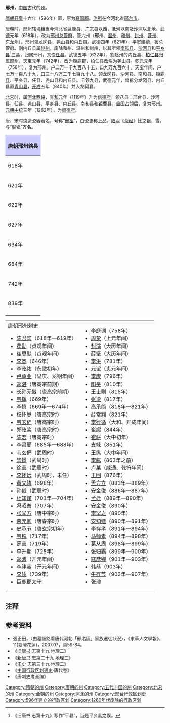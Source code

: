 '''邢州'''，[[中国|中国]]古代的[[州|州]]。

[[隋朝|隋朝]][[开皇|开皇]]十六年（596年）置，原为[[襄国郡|襄国郡]]。[[治所|治所]]在今河北省[[邢台市|邢台市]]。

[[唐朝|唐朝]]时，邢州辖境相当今河北省[[巨鹿县|巨鹿县]]、[[广宗县|广宗县]]以西，[[泜河|泜河]]以南及[[南澧河|沙河]]以北地。[[武德|武德]]元年（618年），改为[[邢州总管府|邢州总管府]]，管六州（邢州、[[温州_(武德)|温州]]、[[和州_(唐朝)|和州]]、[[封州_(唐朝)|封州]]、[[蓬州|蓬州]]、[[东龙州|东龙州]]）。邢州领龙冈县、[[尧山县|尧山县]]和[[内丘县|内丘县]]。武德四年（621年），平[[窦建德|窦建德]]，罢总管府。割内丘县属[[赵州_(北齐)|赵州]]，废除和州、温州和封州，以其所领[[南和县|南和县]]、[[沙河县|沙河县]]和[[平乡县|平乡县]]<ref>《旧唐书 志第十九》写作“平县”，当是平乡县之误。</ref>三县，归属邢州，又设[[任县|任县]]。武德五年（622年），割赵州的内丘县、[[柏仁县|柏仁县]]归属邢州。[[天宝_(唐朝)|天宝]]元年（742年），改为[[钜鹿郡|钜鹿郡]]，柏仁县改名为尧山县。[[乾元_(唐朝)|乾元]]元年（758年），复为邢州。户二万一千九百八十五，口九万九百六十。天宝年间，户七万一百八十九，口三十八万二千七百九十八。领龙冈县、沙河县、南和县、[[钜鹿县|钜鹿县]]、平乡县、任县、尧山县和内丘县。旧领九县，武德元年，曾拆分龙冈县、内丘县置[[青山县|青山县]]，[[開成|开成]]五年（840年）并入龙冈县。

[[北宋|北宋]]时，属[[河北西路|河北西路]]，[[宣和_(北宋)|宣和]]元年（1119年）升为[[信德府|信德府]]，领八县：邢台县、沙河县、任县、尧山县、平乡县、内丘县、南和县和钜鹿县。[[金朝|金国]]占领后，复为邢州。[[元朝|元朝]][[中統_(年號)|中统]]三年（1262年），为[[顺德府|顺德府]]。

唐、宋时烧造瓷器著名，号称“[[邢窑|邢窑]]”，白瓷更称上品。[[陆羽|陆羽]]《[[s:茶经|茶经]]》比之银、雪，与“[[越瓷|越瓷]]”齐名。

{| align=center class="wikitable" style="width:600px; text-align:center"
|-
!colspan="2" style="background:#ccccff"|'''唐朝邢州辖县'''
|-
|618年||[[龙冈县|龙冈县]]、[[内丘县|内丘县]]、[[青山县|青山县]]<ref>今[[河北省|河北省]][[邢台县|邢台县]][[皇寺镇|皇寺镇]]张安北村</ref>（[[南和县|南和县]]改属[[和州|和州]]，[[沙河县|沙河县]]改属[[温州|温州]]，[[柏仁县|柏仁县]]改属[[东龙州|东龙州]]，[[巨鹿县|巨鹿县]]改属[[起州|起州]]，[[平乡县|平乡县]]改属[[封州|封州]]）
|-
|621年||[[龙冈县|龙冈县]]、[[青山县|青山县]]（新设[[任县|任县]]<ref>今[[河北省|河北省]][[任县|任县]][[永福庄乡|永福庄乡]]岭南村</ref>，[[南和县|南和县]]、[[沙河县|沙河县]]、[[平乡县|平乡县]]来属，[[内丘县|内丘县]]改属[[赵州|赵州]]）
|-
|622年||[[龙冈县|龙冈县]]、[[青山县|青山县]]、[[任县|任县]]<ref>改治今[[河北省|河北省]][[任县|任县]]</ref>、[[南和县|南和县]]、[[沙河县|沙河县]]、[[平乡县|平乡县]]（[[内丘县|内丘县]]、[[柏仁县|柏仁县]]来属）
|-
|627年||[[龙冈县|龙冈县]]、[[青山县|青山县]]、[[任县|任县]]、[[南和县|南和县]]、[[沙河县|沙河县]]、[[平乡县|平乡县]]、[[内丘县|内丘县]]、[[柏仁县|柏仁县]]（[[巨鹿县|巨鹿县]]来属）
|-
|634年||[[龙冈县|龙冈县]]、[[青山县|青山县]]<ref>今[[河北省|河北省]][[邢台县|邢台县]][[皇寺镇|皇寺镇]]青山村</ref>、[[任县|任县]]、[[南和县|南和县]]、[[沙河县|沙河县]]、[[平乡县|平乡县]]、[[内丘县|内丘县]]、[[柏仁县|柏仁县]]、[[巨鹿县|巨鹿县]]
|-
|684年||[[龙冈县|龙冈县]]、[[青山县|青山县]]、[[任县|任县]]、[[南和县|南和县]]、[[沙河县|沙河县]]、[[平乡县|平乡县]]、[[内丘县|内丘县]]、[[柏仁县|柏仁县]]、[[巨鹿县|巨鹿县]]<ref>今[[河北省|河北省]][[巨鹿县|巨鹿县]][[巨鹿镇|巨鹿镇]]</ref>
|-
|742年||[[龙冈县|龙冈县]]、[[青山县|青山县]]、[[任县|任县]]、[[南和县|南和县]]、[[沙河县|沙河县]]、[[平乡县|平乡县]]、[[内丘县|内丘县]]、[[柏仁县|柏仁县]]（改名[[尧山县|尧山县]]）<ref>今[[河北省|河北省]][[隆尧县|隆尧县]][[隆尧镇|隆尧镇]]隆尧城村</ref>、[[巨鹿县|巨鹿县]]
|-
|839年||[[龙冈县|龙冈县]]、[[任县|任县]]、[[南和县|南和县]]、[[沙河县|沙河县]]、[[平乡县|平乡县]]、[[内丘县|内丘县]]、[[尧山县|尧山县]]、[[巨鹿县|巨鹿县]]（废除[[青山县|青山县]]）
|-
|}
{|
|valign=top|
;唐朝邢州刺史
*[[陈君宾|陈君宾]]（618年—619年）
*[[裴勣|裴勣]]（贞观年间）
*[[崔思默|崔思默]]（贞观年间）
*[[李宽|李宽]]（646年）
*[[李乾祐|李乾祐]]（永徽初年）
*[[卢承业|卢承业]]（显庆、龙朔年间）
*[[郑湛|郑湛]]（唐高宗前期）
*[[长孙无傲|长孙无傲]]（唐高宗前期）
*[[韦恽|韦恽]]（669年）
*[[李慎|李慎]]（669年—674年）
*[[权怀恩|权怀恩]]（唐高宗时）
*[[韦玄俨|韦玄俨]]（唐高宗时）
*[[郑乾奖|郑乾奖]]（唐高宗时）
*[[陈宏|陈宏]]（唐高宗时）
*[[李灵夔|李灵夔]]（685年—688年）
*[[韦玄俨|韦玄俨]]（武周时）
*[[毕憬|毕憬]]（武周时）
*[[徐莹|徐莹]]（武周时）
*[[李怀远|李怀远]]（武周时，未任）
*[[黄文轨|黄文轨]]（698年）
*[[孙俊|孙俊]]（武周时）
*[[杜知谨|杜知谨]]（701年—704年）
*[[冯昭泰|冯昭泰]]（707年）
*[[张义方|张义方]]（唐中宗时）
*[[荣元卿|荣元卿]]（唐睿宗时）
*[[史承节|史承节]]（唐玄宗初年）
*[[韦铣|韦铣]]（717年）
*[[薛莹|薛莹]]（719年）
*[[李升期|李升期]]（725年）
*[[郑溥|郑溥]]（开元年间）
*[[李津容|李津容]]（开元年间）
*[[李质|李质]]（739年）
*[[巨鹿郡|巨鹿郡]]太守
|valign=top|
*[[李庭训|李庭训]]（758年）
*[[周贽|周贽]]（上元年间）
*[[封演|封演]]（大历年间）
*[[薛坚|薛坚]]（大历年间）
*[[李洪|李洪]]（781年）
*[[元谊|元谊]]（贞元年间）
*[[李康|李康]]（796年）
*[[阳旻|阳旻]]（810年）
*[[王士则|王士则]]（815年）
*[[张遵|张遵]]（817年）
*[[高承简|高承简]]（818年—821年）
*[[薛常翙|薛常翙]]（821年）
*[[李行循|李行循]]（大和、开成年间）
*[[崔嘏|崔嘏]]（844年）
*[[崔骈|崔骈]]（大中初年）
*[[支竦|支竦]]（851年）
*[[王纵|王纵]]（大中年间）
*[[李肱|李肱]]（863年之前）
*[[卢某|卢某]]（咸通、乾符年间）
*[[王回|王回]]（876年）
*[[孟方立|孟方立]]（883年—889年）
*[[安金俊|安金俊]]（886年—887年）
*[[孟迁|孟迁]]（889年—890年）
*[[安金俊|安金俊]]（890年）
*[[李罕之|李罕之]]（890年）
*[[安知建|安知建]]（890年—891年）
*[[李存孝|李存孝]]（891年—894年）
*[[马师素|马师素]]（894年—898年）
*[[葛从周|葛从周]]（898年—899年）
*[[张归霸|张归霸]]（899年—900年）
*[[寇彦卿|寇彦卿]]（901年—903年）
*[[韩恭|韩恭]]（903年）
*[[牛存节|牛存节]]（903年—907年）
*[[张瑰|张瑰]]
|}
== 注释 ==

<references/>

== 参考资料 ==
*張正田，〈由墓誌銘看唐代河北「邢洺區」家族遷徙狀況〉，《東華人文學報》，11(臺灣花蓮)，2007.07，頁59-84。
*《[[旧唐书|旧唐书]] 志第十九 地理二》
*《[[新唐书|新唐书]] 志第二十九 地理三》
*《[[宋史|宋史]] 志第三十九 地理二》
*《[[中国行政区划通史|中国行政区划通史]]·唐代卷》
*《唐刺史考全编》

{{隋朝行政區劃|nocat}}
{{唐朝行政區劃|nocat}}
{{五代行政區劃|nocat}}
{{北宋行政区划|nocat}}
{{金朝行政区划|nocat}}
{{DEFAULTSORT:X}}
[[Category:隋朝的州|Category:隋朝的州]]
[[Category:唐朝的州|Category:唐朝的州]]
[[Category:五代十国的州|Category:五代十国的州]]
[[Category:北宋的州|Category:北宋的州]]
[[Category:金朝的州|Category:金朝的州]]
[[Category:河北的州|Category:河北的州]]
[[Category:邢台行政区划史|Category:邢台行政区划史]]
[[Category:596年建立的行政区划|Category:596年建立的行政区划]]
[[Category:1260年代废除的行政区划|Category:1260年代废除的行政区划]]